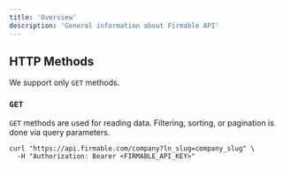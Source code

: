 ```yaml
---
title: 'Overview'
description: 'General information about Firmable API'
---
```


## HTTP Methods

We support only `GET` methods.

### `GET`

`GET` methods are used for reading data. Filtering, sorting, or pagination is done via query parameters.

```http
curl "https://api.firmable.com/company?ln_slug=company_slug" \
  -H "Authorization: Bearer <FIRMABLE_API_KEY>"
```


